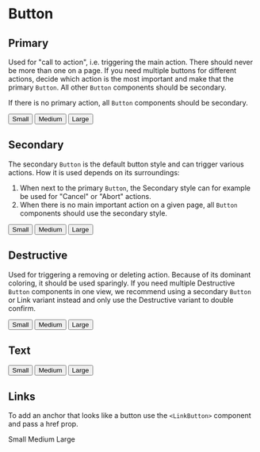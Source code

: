 
<Meta title="MDX|Button" component={Button} />

# Button

## Primary

Used for "call to action", i.e. triggering the main action. There should never be more than one on a page. If you need multiple buttons for different actions, decide which action is the most important and make that the primary `Button`. All other `Button` components should be secondary.

If there is no primary action, all `Button` components should be secondary.

<Preview>
  <div>
    <Button variant="primary" size="sm" style={{ margin: '5px' }}>
      Small
    </Button>
    <Button variant="primary" size="md" style={{ margin: '5px' }}>
      Medium
    </Button>
    <Button variant="primary" size="lg" style={{ margin: '5px' }}>
      Large
    </Button>
  </div>
</Preview>

## Secondary

The secondary `Button` is the default button style and can trigger various actions. How it is used depends on its surroundings:

1. When next to the primary `Button`, the Secondary style can for example be used for "Cancel" or "Abort" actions.
2. When there is no main important action on a given page, all `Button` components should use the secondary style.

<Preview>
  <div>
    <Button variant="secondary" size="sm" style={{ margin: '5px' }}>
      Small
    </Button>
    <Button variant="secondary" size="md" style={{ margin: '5px' }}>
      Medium
    </Button>
    <Button variant="secondary" size="lg" style={{ margin: '5px' }}>
      Large
    </Button>
  </div>
</Preview>

## Destructive

Used for triggering a removing or deleting action. Because of its dominant coloring, it should be used sparingly. If you need multiple Destructive `Button` components in one view, we recommend using a secondary `Button` or Link variant instead and only use the Destructive variant to double confirm.

<Preview>
  <div>
    <Button variant="destructive" size="sm" style={{ margin: '5px' }}>
      Small
    </Button>
    <Button variant="destructive" size="md" style={{ margin: '5px' }}>
      Medium
    </Button>
    <Button variant="destructive" size="lg" style={{ margin: '5px' }}>
      Large
    </Button>
  </div>
</Preview>

## Text

<Preview>
  <div>
    <Button fill="text" size="sm" style={{ margin: '5px' }}>
      Small
    </Button>
    <Button fill="text" size="md" style={{ margin: '5px' }}>
      Medium
    </Button>
    <Button fill="text" size="lg" style={{ margin: '5px' }}>
      Large
    </Button>
  </div>
</Preview>

<Props of={Button} />

## Links

To add an anchor that looks like a button use the `<LinkButton>` component and pass a href prop.

<Preview>
  <div>
    <LinkButton href="/" size="sm" style={{ margin: '5px' }}>
      Small
    </LinkButton>
    <LinkButton href="/" size="md" style={{ margin: '5px' }}>
      Medium
    </LinkButton>
    <LinkButton href="/" size="lg" style={{ margin: '5px' }}>
      Large
    </LinkButton>
  </div>
</Preview>
